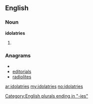 ==English==

===Noun===
'''idolatries'''

# {{plural of|[[idolatry]]}}

===Anagrams===
* {{alphagram|adeiilorst}}
* [[editorials#English|editorials]]
* [[radiolites#English|radiolites]]

[[Category:English plurals ending in "-ies"]]

[[ar:idolatries]]
[[my:idolatries]]
[[no:idolatries]]